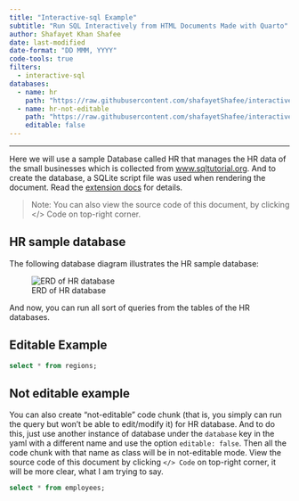 ```yaml
---
title: "Interactive-sql Example"
subtitle: "Run SQL Interactively from HTML Documents Made with Quarto"
author: Shafayet Khan Shafee
date: last-modified
date-format: "DD MMM, YYYY"
code-tools: true
filters:
  - interactive-sql
databases:
  - name: hr
    path: "https://raw.githubusercontent.com/shafayetShafee/interactive-sql/main/hr.sql"
  - name: hr-not-editable
    path: "https://raw.githubusercontent.com/shafayetShafee/interactive-sql/main/hr.sql"
    editable: false
---
```


<hr>

Here we will use a sample Database called HR that manages the HR data of the small businesses which is collected from [www.sqltutorial.org](https://www.sqltutorial.org/sql-sample-database/). And to create the database, a SQLite script file was used when rendering the document. Read the [extension docs](https://github.com/shafayetShafee/interactive-sql#using) for details.

> Note: You can also view the source code of this document, by clicking </> Code on top-right corner.


## HR sample database

The following database diagram illustrates the HR sample database:

![ERD of HR database](hr-SQL-Sample-Database-Schema.png){#fig-erd-hr}

And now, you can run all sort of queries from the tables of the HR databases.

## Editable Example

```.sql
select * from regions;
```


## Not editable example

You can also create "not-editable" code chunk (that is, you simply can run the query but won't be able to edit/modify it) for HR database. And to do this, just use another instance of database under the `database` key in the yaml with a different name and use the option `editable: false`. Then all the code chunk with that name as class will be in not-editable mode. View the source code of this document by clicking `</> Code` on top-right corner, it will be more clear, what I am trying to say.


```.sql
select * from employees;
```
